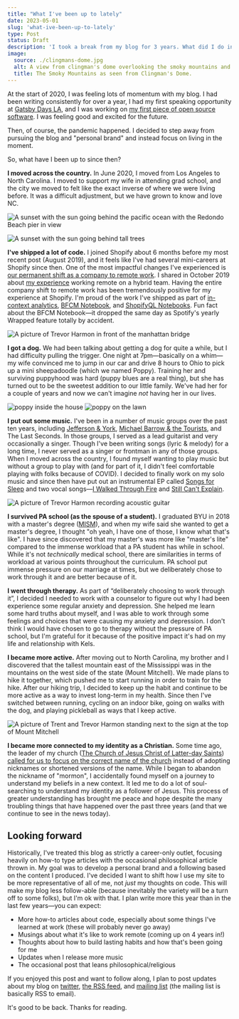 ```yaml
---
title: "What I've been up to lately"
date: 2023-05-01
slug: 'what-ive-been-up-to-lately'
type: Post
status: Draft
description: 'I took a break from my blog for 3 years. What did I do in the meantime?'
image:
  source: ./clingmans-dome.jpg
  alt: A view from clingman's dome overlooking the smoky mountains and a path leading up to the lookout spot.
  title: The Smoky Mountains as seen from Clingman's Dome.
---
```


At the start of 2020, I was feeling lots of momentum with my blog. I had been writing consistently for over a year, I had my first speaking opportunity at [Gatsby Days LA](https://thetrevorharmon.com/blog/sell-things-fast-with-gatsby-and-shopify/), and I was working on [my first piece of open source software](https://github.com/thetrevorharmon/gatsby-theme-shopify-manager). I was feeling good and excited for the future.

Then, of course, the pandemic happened. I decided to step away from pursuing the blog and "personal brand" and instead focus on living in the moment.

So, what have I been up to since then?

**I moved across the country.** In June 2020, I moved from Los Angeles to North Carolina. I moved to support my wife in attending grad school, and the city we moved to felt like the exact inverse of where we were living before. It was a difficult adjustment, but we have grown to know and love NC.

![A sunset with the sun going behind the pacific ocean with the Redondo Beach pier in view](./last-ca-sunset.jpeg 'The last sunset we saw before moving from LA.')

![A sunset with the sun going behind tall trees](./first-nc-sunset.jpeg 'The first sunset I have a picture of in NC.')

**I've shipped a lot of code.** I joined Shopify about 6 months before my most recent post (August 2019), and it feels like I've had several mini-careers at Shopify since then. One of the most impactful changes I've experienced is [our permanent shift as a company to remote work](https://www.fool.com/investing/2020/05/22/shopify-is-going-all-in-on-remote-work.aspx). I shared in October 2019 about [my experience](https://thetrevorharmon.com/blog/what-I-learned-from-my-first-month-working-remote/) working remote on a hybrid team. Having the entire company shift to remote work has been tremendously positive for my experience at Shopify. I'm proud of the work I've shipped as part of [in-context analytics](https://shopify.engineering/shopify-in-context-analytics), [BFCM Notebook](https://twitter.com/Shopify/status/1466152432392675333?s=20), and [ShopifyQL Notebooks](https://www.shopify.com/editions/winter2023). Fun fact about the BFCM Notebook—it dropped the same day as Spotify's yearly Wrapped feature totally by accident.

![A picture of Trevor Harmon in front of the manhattan bridge](./visiting-new-york.jpg 'I visited NYC as part of a rare work meetup.')

**I got a dog.** We had been talking about getting a dog for quite a while, but I had difficulty pulling the trigger. One night at 7pm—basically on a whim—my wife convinced me to jump in our car and drive 8 hours to Ohio to pick up a mini sheepadoodle (which we named Poppy). Training her and surviving puppyhood was hard (puppy blues are a real thing), but she has turned out to be the sweetest addition to our little family. We've had her for a couple of years and now we can't imagine _not_ having her in our lives.


<TwoUp>

![poppy inside the house](./a-cute-dog-on-a-rug-smiling-with-a-new-haircut.jpg)
![poppy on the lawn](./a-cute-dog-in-the-yard-with-a-ball.jpg)

</TwoUp>

**I put out some music.** I've been in a number of music groups over the past ten years, including [Jefferson & York](https://open.spotify.com/album/0WEod59ULOzfjJiZS6AJ9F?si=-hVsyye_QLeaPltQvAvMyA), [Michael Barrow & the Tourists](https://open.spotify.com/artist/1mhe70fSiQDyc16JVlhBUE?si=iVc7DmhoTCKsPTFIa9N5xg), and The Last Seconds. In those groups, I served as a lead guitarist and very occasionally a singer. Though I've been writing songs (lyric & melody) for a long time, I never served as a singer or frontman in any of those groups. When I moved across the country, I found myself wanting to play music but without a group to play with (and for part of it, I didn't feel comfortable playing with folks because of COVID). I decided to finally work on my solo music and since then have put out an instrumental EP called [Songs for Sleep](https://open.spotify.com/album/7ePZVqwRTdt0Sjxe2Mex1a?si=EOa0v7OdRruqd40pCHKxfQ) and two vocal songs—[I Walked Through Fire](https://open.spotify.com/track/3jS2MJ4fkQWBsvCWCfVMoh?si=JziYmQiVQeieX-TFTRuOrg) and [Still Can't Explain](https://open.spotify.com/track/2sYkRzFX9tBCzTCfzE07Y8?si=Ae2tsmFETK2dYWDZ4D2LrA).

![A picture of Trevor Harmon recording acoustic guitar](./recording-session.jpg)

**I survived PA school (as the spouse of a student).** I graduated BYU in 2018 with a master's degree ([MISM](https://marriott.byu.edu/infosys/mism/what-will-i-study/program-overview/)), and when my wife said she wanted to get a master's degree, I thought "oh yeah, I have one of those, I know what that's like". I have since discovered that my master's was more like "master's lite" compared to the immense workload that a PA student has while in school. While it's not _technically_ medical school, there are similarities in terms of workload at various points throughout the curriculum. PA school put immense pressure on our marriage at times, but we deliberately chose to work through it and are better because of it.

**I went through therapy.** As part of “deliberately choosing to work through it”, I decided I needed to work with a counselor to figure out why I had been experience some regular anxiety and depression. She helped me learn some hard truths about myself, and I was able to work through some feelings and choices that were causing my anxiety and depression. I don't think I would have chosen to go to therapy without the pressure of PA school, but I'm grateful for it because of the positive impact it's had on my life and relationship with Kels.

**I became more active.** After moving out to North Carolina, my brother and I discovered that the tallest mountain east of the Mississippi was in the mountains on the west side of the state (Mount Mitchell). We made plans to hike it together, which pushed me to start running in order to train for the hike. After our hiking trip, I decided to keep up the habit and continue to be more active as a way to invest long-term in my health. Since then I've switched between running, cycling on an indoor bike, going on walks with the dog, and playing pickleball as ways that I keep active.

![A picture of Trent and Trevor Harmon standing next to the sign at the top of Mount Mitchell](./hiking-mount-mitchell.jpg)

**I became more connected to my identity as a Christian.** Some time ago, the leader of my church ([The Church of Jesus Christ of Latter-day Saints](https://www.churchofjesuschrist.org/?lang=eng)) [called for us to focus on the correct name of the church](https://www.churchofjesuschrist.org/study/general-conference/2018/10/the-correct-name-of-the-church?lang=eng) instead of adopting nicknames or shortened versions of the name. While I began to abandon the nickname of "mormon", I accidentally found myself on a journey to understand my beliefs in a new context. It led me to do a lot of soul-searching to understand my identity as a follower of Jesus. This process of greater understanding has brought me peace and hope despite the many troubling things that have happened over the past three years (and that we continue to see in the news today).

## Looking forward

Historically, I've treated this blog as strictly a career-only outlet, focusing heavily on how-to type articles with the occasional philosophical article thrown in. My goal was to develop a personal brand and a following based on the content I produced. I've decided I want to shift how I use my site to be more representative of all of me, not _just_ my thoughts on code. This will make my blog less follow-able (because inevitably the variety will be a turn off to some folks), but I'm ok with that. I plan write more this year than in the last few years—you can expect:

- More how-to articles about code, especially about some things I've learned at work (these will probably never go away)
- Musings about what it's like to work remote (coming up on 4 years in!)
- Thoughts about how to build lasting habits and how that's been going for me
- Updates when I release more music
- The occasional post that leans philosophical/religious

If you enjoyed this post and want to follow along, I plan to post updates about my blog on [twitter](https://twitter.com/thetrevorharmon), [the RSS feed](https://thetrevorharmon.com/rss.xml), and [mailing list](https://thetrevorharmon.us18.list-manage.com/subscribe?u=564c646304e7c3dcd08710731&id=03c1d4d9de) (the mailing list is basically RSS to email).

It's good to be back. Thanks for reading.
